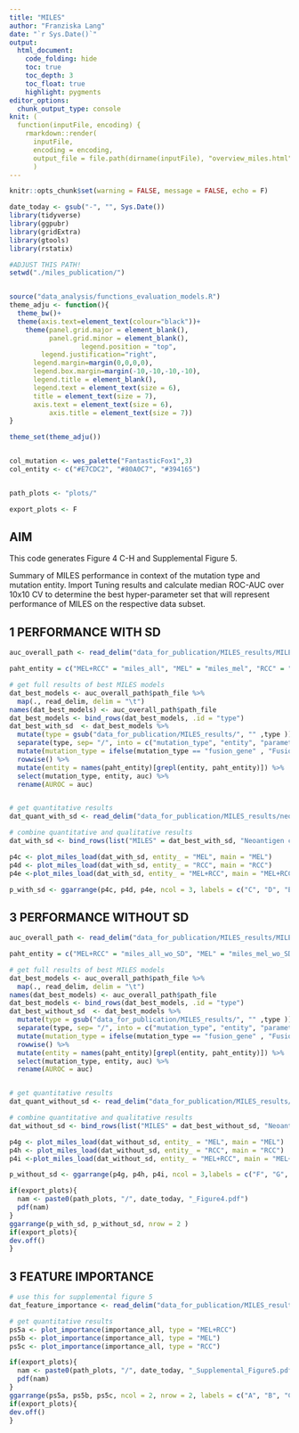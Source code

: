 ```yaml
---
title: "MILES"
author: "Franziska Lang"
date: "`r Sys.Date()`"
output: 
  html_document:
    code_folding: hide
    toc: true
    toc_depth: 3    
    toc_float: true
    highlight: pygments
editor_options: 
  chunk_output_type: console
knit: (
  function(inputFile, encoding) { 
    rmarkdown::render(
      inputFile, 
      encoding = encoding, 
      output_file = file.path(dirname(inputFile), "overview_miles.html")) }
      )
---
```


```r
knitr::opts_chunk$set(warning = FALSE, message = FALSE, echo = F)

date_today <- gsub("-", "", Sys.Date())
library(tidyverse)
library(ggpubr)
library(gridExtra)
library(gtools)
library(rstatix)

#ADJUST THIS PATH!
setwd("./miles_publication/")


source("data_analysis/functions_evaluation_models.R")
theme_adju <- function(){
  theme_bw()+ 
  theme(axis.text=element_text(colour="black"))+ 
    theme(panel.grid.major = element_blank(), 
          panel.grid.minor = element_blank(),
                  legend.position = "top",
        legend.justification="right",
      legend.margin=margin(0,0,0,0),
      legend.box.margin=margin(-10,-10,-10,-10),
      legend.title = element_blank(),
      legend.text = element_text(size = 6),
      title = element_text(size = 7),
      axis.text = element_text(size = 6),
          axis.title = element_text(size = 7))
}

theme_set(theme_adju())


col_mutation <- wes_palette("FantasticFox1",3)
col_entity <- c("#E7CDC2", "#80A0C7", "#394165")


path_plots <- "plots/"

export_plots <- F

```


## AIM

This code generates Figure 4 C-H and Supplemental Figure 5.  

Summary of MILES performance in context of the mutation type and mutation entity. 
Import Tuning results and calculate median ROC-AUC over 10x10 CV to determine the best hyper-parameter set that will represent performance of MILES on the respective data subset. 

## 1 PERFORMANCE WITH SD 


```r

auc_overall_path <- read_delim("data_for_publication/MILES_results/MILES_best_models_with_SD.tsv")

paht_entity = c("MEL+RCC" = "miles_all", "MEL" = "miles_mel", "RCC" = "miles_rcc" )

# get full results of best MILES models
dat_best_models <- auc_overall_path$path_file %>%
  map(., read_delim, delim = "\t")
names(dat_best_models) <- auc_overall_path$path_file
dat_best_models <- bind_rows(dat_best_models, .id = "type")
dat_best_with_sd  <- dat_best_models %>%
  mutate(type = gsub("data_for_publication/MILES_results/", "" ,type )) %>%
  separate(type, sep= "/", into = c("mutation_type", "entity", "parameter")) %>%
  mutate(mutation_type = ifelse(mutation_type == "fusion_gene" , "Fusion gene" , mutation_type))%>%
  rowwise() %>%
  mutate(entity = names(paht_entity)[grepl(entity, paht_entity)]) %>%
  select(mutation_type, entity, auc) %>%
  rename(AUROC = auc)



```

```r


# get quantitative results
dat_quant_with_sd <- read_delim("data_for_publication/MILES_results/neoantigen_candidate_load_AUROC_with_SD.tsv")


```

```r

# combine quantitative and qualitative results
dat_with_sd <- bind_rows(list("MILES" = dat_best_with_sd, "Neoantigen candidate load" = dat_quant_with_sd), .id = "type")

```

```r


p4c <- plot_miles_load(dat_with_sd, entity_ = "MEL", main = "MEL")
p4d <- plot_miles_load(dat_with_sd, entity_ = "RCC", main = "RCC")
p4e <-plot_miles_load(dat_with_sd, entity_ = "MEL+RCC", main = "MEL+RCC")

p_with_sd <- ggarrange(p4c, p4d, p4e, ncol = 3, labels = c("C", "D", "E"))

```


## 3 PERFORMANCE WITHOUT SD 

```r

auc_overall_path <- read_delim("data_for_publication/MILES_results/MILES_best_models_without_SD.tsv")

paht_entity = c("MEL+RCC" = "miles_all_wo_SD", "MEL" = "miles_mel_wo_SD", "RCC" = "miles_rcc_wo_SD" )

# get full results of best MILES models
dat_best_models <- auc_overall_path$path_file %>%
  map(., read_delim, delim = "\t")
names(dat_best_models) <- auc_overall_path$path_file
dat_best_models <- bind_rows(dat_best_models, .id = "type")
dat_best_without_sd  <- dat_best_models %>%
  mutate(type = gsub("data_for_publication/MILES_results/", "" ,type )) %>%
  separate(type, sep= "/", into = c("mutation_type", "entity", "parameter")) %>%
  mutate(mutation_type = ifelse(mutation_type == "fusion_gene" , "Fusion gene" , mutation_type))%>%
  rowwise() %>%
  mutate(entity = names(paht_entity)[grepl(entity, paht_entity)]) %>%
  select(mutation_type, entity, auc) %>%
  rename(AUROC = auc)



```


```r


# get quantitative results
dat_quant_without_sd <- read_delim("data_for_publication/MILES_results/neoantigen_candidate_load_AUROC_with_SD.tsv")


```

```r

# combine quantitative and qualitative results
dat_without_sd <- bind_rows(list("MILES" = dat_best_without_sd, "Neoantigen candidate load" = dat_quant_without_sd), .id = "type")

```

```r


p4g <- plot_miles_load(dat_without_sd, entity_ = "MEL", main = "MEL")
p4h <- plot_miles_load(dat_without_sd, entity_ = "RCC", main = "RCC")
p4i <-plot_miles_load(dat_without_sd, entity_ = "MEL+RCC", main = "MEL+RCC")

p_without_sd <- ggarrange(p4g, p4h, p4i, ncol = 3,labels = c("F", "G", "H"))

```


```r

if(export_plots){
  nam <- paste0(path_plots, "/", date_today, "_Figure4.pdf")
  pdf(nam)
}
ggarrange(p_with_sd, p_without_sd, nrow = 2 )
if(export_plots){
dev.off()
}

```



## 3 FEATURE IMPORTANCE

```r

# use this for supplemental figure 5 
dat_feature_importance <- read_delim("data_for_publication/MILES_results/feature_importance.tsv")

# get quantitative results
ps5a <- plot_importance(importance_all, type = "MEL+RCC")
ps5b <- plot_importance(importance_all, type = "MEL")
ps5c <- plot_importance(importance_all, type = "RCC")

if(export_plots){
  nam <- paste0(path_plots, "/", date_today, "_Supplemental_Figure5.pdf")
  pdf(nam)
}
ggarrange(ps5a, ps5b, ps5c, ncol = 2, nrow = 2, labels = c("A", "B", "C") )
if(export_plots){
dev.off()
}

```

